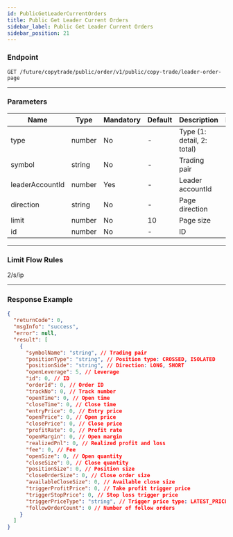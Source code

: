 ```yaml
---
id: PublicGetLeaderCurrentOrders
title: Public Get Leader Current Orders
sidebar_label: Public Get Leader Current Orders
sidebar_position: 21
---
```


### Endpoint

`GET /future/copytrade/public/order/v1/public/copy-trade/leader-order-page`

---

### Parameters

| Name | Type | Mandatory | Default | Description | Ranges |
| --- | --- | --- | --- | --- | --- |
| type | number | No | - | Type (1: detail, 2: total) | 1,2 |
| symbol | string | No | - | Trading pair | - |
| leaderAccountId | number | Yes | - | Leader accountId | - |
| direction | string | No | - | Page direction | NEXT, PREV |
| limit | number | No | 10 | Page size | 10 |
| id | number | No | - | ID | - |

---

### Limit Flow Rules

2/s/ip

---

### Response Example

```json
{
  "returnCode": 0,
  "msgInfo": "success",
  "error": null,
  "result": [
    {
      "symbolName": "string", // Trading pair
      "positionType": "string", // Position type: CROSSED, ISOLATED
      "positionSide": "string", // Direction: LONG, SHORT
      "openLeverage": 5, // Leverage
      "id": 0, // ID
      "orderId": 0, // Order ID
      "trackNo": 0, // Track number
      "openTime": 0, // Open time
      "closeTime": 0, // Close time
      "entryPrice": 0, // Entry price
      "openPrice": 0, // Open price
      "closePrice": 0, // Close price
      "profitRate": 0, // Profit rate
      "openMargin": 0, // Open margin
      "realizedPnl": 0, // Realized profit and loss
      "fee": 0, // Fee
      "openSize": 0, // Open quantity
      "closeSize": 0, // Close quantity
      "positionSize": 0, // Position size
      "closeOrderSize": 0, // Close order size
      "availableCloseSize": 0, // Available close size
      "triggerProfitPrice": 0, // Take profit trigger price
      "triggerStopPrice": 0, // Stop loss trigger price
      "triggerPriceType": "string", // Trigger price type: LATEST_PRICE, MARK_PRICE
      "followOrderCount": 0 // Number of follow orders
    }
  ]
}
```
